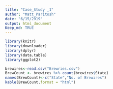 ```yaml
---
title: "Case_Study _1"
author: "Matt_Paritosh"
date: "6/15/2019"
output: html_document
Keep_md: TRUE
---
```


```r
library(knitr)
library(downloader)
library(dplyr)
library(data.table)
library(ggplot2)

brewires<-read.csv("Brewries.csv")
BrewCount <- brewires %>% count(brewires$State)
names(BrewCount)<-c("State","No. of Brewires")
kable(BrewCount,format = "html")

```

